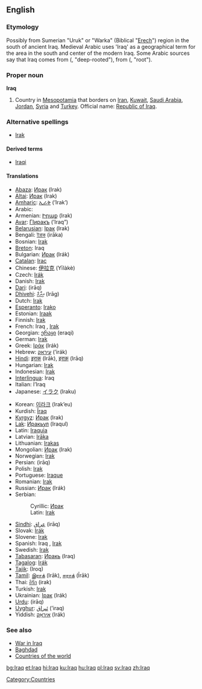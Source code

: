 {{wikipedia}}
==English==

===Etymology===
Possibly from Sumerian "Uruk" or "Warka" (Biblical "[[Erech]]") region in the south of ancient Iraq. Medieval Arabic uses 'Iraq' as a geographical term for the area in the south and center of the modern Iraq. Some Arabic sources say that Iraq comes from {{ARchar|[[عريق]]}} ({{IPAchar|ʕarí:q}}, "deep-rooted"), from {{ARchar|[[عرق]]}} ({{IPAchar|ʕirq}}, "root").
   
===Proper noun===
'''Iraq'''

# Country in [[Mesopotamia]] that borders on [[Iran]], [[Kuwait]], [[Saudi Arabia]], [[Jordan]], [[Syria]] and [[Turkey]]. Official name: [[Republic of Iraq]].

===Alternative spellings===
*[[Irak]]

====Derived terms====
*[[Iraqi]]

====Translations====
{{top}}
*[[Abaza]]: [[Ирак]] (Irak)
*[[Altai]]: [[Ирак]] (Irak)
*[[Amharic]]: [[ኢራቅ]] (’Irak’)
*Arabic: {{ARchar|[[العراق]]}} {{IPAchar|(al-ʕirá:q)}}
*Armenian: [[Իրաք]] (Irak)
*[[Avar]]: [[ГІиракъ]] (’Iraq”)
*[[Belarusian]]: [[Ірак]] (Irak) {{m}}
*Bengali: [[ইরাক]] (irāka)
*Bosnian: [[Irak#Bosnian|Irak]] {{m}}
*[[Breton]]: Iraq
*Bulgarian: [[Ирак]] (Irák) {{m}}
*[[Catalan]]: [[Irac]]
*Chinese: [[伊拉克]] (Yīlàkè)
*Czech: [[Irák]] {{m}}
*Danish: [[Irak]]
*[[Dari]]: {{FAchar|[[عراق]]}} (irāq)
*[[Dhivehi]]: [[އިރާގް]] (Irāg)
*Dutch: [[Irak]]
*[[Esperanto]]: [[Irako]]
*Estonian: [[Iraak]]
*Finnish: [[Irak]]
*French: Iraq {{m}}, [[Irak]] {{m}}
*Georgian: [[ერაყი]] (eraqi)
*German: [[Irak]] {{m}}
*Greek: [[Ιράκ]] (Irák) {{n}}
*Hebrew: [[עיראק]] (’irák)
*[[Hindi]]: [[इराक]] (Irāk), [[इराक़]] (Irāq)
*Hungarian: [[Irak]]
*Indonesian: [[Irak]]
*[[Interlingua]]: Iraq
*Italian: l’Iraq {{m}}
*Japanese: [[イラク]] (Iraku)
{{mid}}
*Korean: [[이라크]] (Irak’eu)
*Kurdish: [[Îraq]]
*[[Kyrgyz]]: [[Ирак]] (Irak)
*[[Lak]]: [[Иракьул]] (Iraqul)
*Latin: [[Iraquia]] {{f}}
*Latvian: [[Irāka]]
*Lithuanian: [[Irakas]]
*Mongolian: [[Ирак]] (Irak)
*Norwegian: [[Irak]]
*Persian: {{FAchar|[[عراق]]}} (irāq)
*Polish: [[Irak]] {{m}}
*Portuguese: [[Iraque]]
*Romanian: [[Irak]] {{n}}
*Russian: [[Ирак]] (Irák) {{m}}
*Serbian:
*:Cyrillic: [[Ирак#Serbian|Ирак]] {{m}}
*:Latin: [[Irak#Serbian|Irak]] {{m}}
*[[Sindhi]]: [[عراق]] (irāq)
*Slovak: [[Irák]]
*Slovene: [[Irak]]
*Spanish: Iraq {{m}}, [[Irak]] {{m}}
*Swedish: [[Irak]]
*[[Tabasaran]]: [[Иракь]] (Iraq)
*[[Tagalog]]: [[Irák]]
*[[Tajik]]: {{RUchar|[[Ироқ]]}} (Iroq)
*[[Tamil]]: [[இராக்]] (Irāk), [[ஈராக்]] (Īrāk)
*Thai: [[อิรัก]] (irak)
*Turkish: [[Irak]]
*Ukrainian: [[Ірак]] (Irák) {{m}}
*[[Urdu]]: {{FAchar|[[عراق]]}} (irāq)
*[[Uyghur]]: [[ﺋﯩﺮﺍﻕ]] (’iraq)
*Yiddish: [[איראַק]] (Irák)
{{bottom}}

===See also===
*[[War in Iraq]]
*[[Baghdad]]
*[[Countries of the world]]

[[Category:Countries]]
[[bg:Iraq]]
[[et:Iraq]]
[[hi:Iraq]]
[[ku:Iraq]]
[[hu:Iraq]]
[[pl:Iraq]]
[[sv:Iraq]]
[[zh:Iraq]]